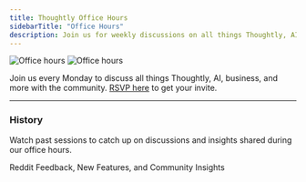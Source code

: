 ```yaml
---
title: Thoughtly Office Hours
sidebarTitle: "Office Hours"
description: Join us for weekly discussions on all things Thoughtly, AI, business, and more.
---
```


<img className="block dark:hidden mb-8" src="/images/misc/office-hours-light.svg" alt="Office hours" />
<img className="hidden dark:block mb-8" src="/images/misc/office-hours-dark.svg" alt="Office hours" />

Join us every Monday to discuss all things Thoughtly, AI, business, and more with the community. [RSVP here](https://thoughtly.com/office-hours) to get your invite.

---

### History

Watch past sessions to catch up on discussions and insights shared during our office hours.

<Card title="March 24, 2025" icon="video" href="/resources/office-hours/03-24-2025" horizontal>
	Reddit Feedback, New Features, and Community Insights
</Card>
